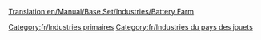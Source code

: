 [[Translation:en/Manual/Base Set/Industries/Battery Farm]]

{{fr/Industries|image=en/BatteryFarm.png|nom=Ferme de batteries
|climats=[[fr/Manual/Climat#Pays des jouets|Pays des jouets]]
|accepte=Rien
|produit=[[fr/Manual/Base Set/Cargos/Batterie|Batterie]]
|notes=Absent des autres [[fr/Manual/Climat|climats]].
}}

[[Category:fr/Industries primaires]]
[[Category:fr/Industries du pays des jouets]]